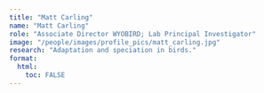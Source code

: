 ```yaml
---
title: "Matt Carling"
name: "Matt Carling"
role: "Associate Director WYOBIRD; Lab Principal Investigator"
image: "/people/images/profile_pics/matt_carling.jpg"
research: "Adaptation and speciation in birds."
format:
  html:
    toc: FALSE
---
```


